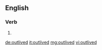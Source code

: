 ==English==

===Verb===
{{head|en|verb form}}

# {{en-past of|outlive}}

[[de:outlived]]
[[it:outlived]]
[[mg:outlived]]
[[vi:outlived]]